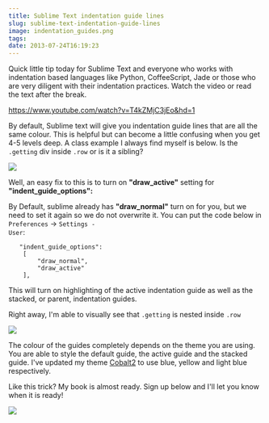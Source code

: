 ```yaml
---
title: Sublime Text indentation guide lines
slug: sublime-text-indentation-guide-lines
image: indentation_guides.png
tags: 
date: 2013-07-24T16:19:23
---
```


Quick little tip today for Sublime Text and everyone who works with indentation based languages like Python, CoffeeScript, Jade or those who are very diligent with their indentation practices. Watch the video or read the text after the break.

https://www.youtube.com/watch?v=T4kZMjC3jEo&hd=1
<!--more-->

By default, Sublime text will give you indentation guide lines that are all the same colour. This is helpful but can become a little confusing when you get 4-5 levels deep. A class example I always find myself is below. Is the <code>.getting</code> div inside <code>.row</code> or is it a sibling?

<img src="ss-2013-07-24-at-4.02.52-PM.png" />

Well, an easy fix to this is to turn on <strong>"draw_active"</strong> setting for <strong>"indent_guide_options":</strong>

By Default, sublime already has <strong>"draw_normal"</strong> turn on for you, but we need to set it again so we do not overwrite it. You can put the code below in <code>Preferences</code> → <code>Settings - User</code>:


```
   "indent_guide_options":
    [
        "draw_normal",
        "draw_active"
    ],
```

This will turn on highlighting of the active indentation guide as well as the stacked, or parent, indentation guides.

Right away, I'm able to visually see that <code>.getting</code> is nested inside <code>.row</code>

<img src="ss-2013-07-24-at-4.08.26-PM.png" />

The colour of the guides completely depends on the theme you are using. You are able to style the default guide, the active guide and the stacked guide. I've updated my theme <a href="https://github.com/wesbos/cobalt2/" target="_blank">Cobalt2</a> to use blue, yellow and light blue respectively.

Like this trick? My book is almost ready. Sign up below and I'll let you know when it is ready!

<a href="https://sublimetextbook.com/?utm_source=indentationguides&utm_medium=banner&utm_campaign=product"><img src="facebook-share2.png"></a>